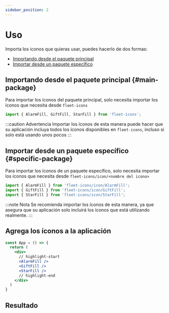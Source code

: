 ```yaml
---
sidebar_position: 2
---
```


# Uso

Importa los iconos que quieras usar, puedes hacerlo de dos formas:

* [Importando desde el paquete principal](#main-package)
* [Importar desde un paquete específico](#specific-package)

## Importando desde el paquete principal {#main-package}

Para importar los íconos del paquete principal, solo necesita importar los íconos que necesita desde `fleet-icons`

```jsx
import { AlarmFill, GiftFill, StarFill } from 'fleet-icons';
```

:::caution Advertencia
Importar los íconos de esta manera puede hacer que su aplicación incluya todos los íconos disponibles en `fleet-icons`, incluso si solo está usando unos pocos
:::

## Importar desde un paquete específico {#specific-package}

Para importar los íconos de un paquete específico, solo necesita importar los íconos que necesita desde `fleet-icons/icon/<nombre del icono>`

```jsx
import { AlarmFill } from 'fleet-icons/icon/AlarmFill';
import { GiftFill } from 'fleet-icons/icon/GiftFill';
import { StarFill } from 'fleet-icons/icon/StarFill';
```

:::note Nota
Se recomienda importar los íconos de esta manera, ya que asegura que su aplicación solo incluirá los íconos que está utilizando realmente.
:::

## Agrega los íconos a la aplicación

```jsx
const App = () => {
  return (
    <div>
      // highlight-start
      <AlarmFill />
      <GiftFill />
      <StarFill />
      // highlight-end
    </div>
  )
}
```
## Resultado



>  <div style={{
>    display: 'flex',
>    flexDirection: 'row',
>    gap: 30,
>    alignItems: 'center',
>    justifyContent: 'center',
>  }} >
>    <AlarmFill size='32px' title='AlarmFill Icon' />
>    <GiftFill size='32px' title='GiftFill Icon' />
>    <StarFill size='32px' title='StarFill Icon' />
>  </div>
